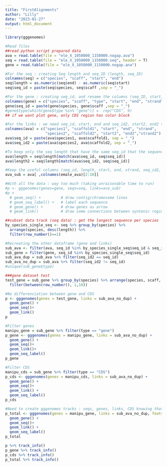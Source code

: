 ---
title: "FirstAlignments"
author: "Lilly"
date: "2023-01-27"
output: html_document
---
```{r}
library(gggenomes)
```

```{r}
#Read files 
##read python script prepared data
ava = read.table(file = "ele_X_1050000_1150000.nogap.ava")
seq = read.table(file = "ele_X_1050000_1150000.seq", header = T)
gene = read.table(file = "ele_X_1050000_1150000.nogap.ana")
```

```{r}
#For the seq : creating Seq length and seq_ID (length, seq_ID)
colnames(seq) = c("species", "scaff", "start", "end")
seq$length = as.numeric(seq$end) - as.numeric(seq$start) 
seq$seq_id = paste(seq$species, seq$scaff ,sep = "_")

#For the gene : creating seq_id, and rename the columns (seq_ID, start, end)
colnames(gene) = c("species", "scaff", "type", "start", "end", "strand","name")
gene$seq_id = paste(gene$species, gene$scaff ,sep = "_")
#gene$type[which(gene$type %in% "gene")] =  rep("CDS", 9) 
## if we want plot gene, only CDS region has color block

#For the links : we need seq_id, start, end and seq_id2, start2, end2 to link to sequences with each other
colnames(ava) = c("species1", "scaffold1", "start", "end", "strand", 
                  "species2", "scaffold2", "start2", "end2","strand2")
ava$seq_id = paste(ava$species1, ava$scaffold1, sep = "_")
ava$seq_id2 = paste(ava$species2, ava$scaffold2, sep = "_")

#To keep only the seq length that have the same seq_id that the sequences in the seq file 
ava$length = seq$length[match(ava$seq_id, seq$seq_id)]
ava$length2 = seq$length[match(ava$seq_id2, seq$seq_id)]

#Keep the useful columns (seq_id, length, start, end, strand, seq_id2, length2, start2, end2)
ava_sub = ava[ ,colnames(emale_ava)[2:10]] 
```

```{r}
#With all the data : way too much (taking unraisonable time to run)
#p <- gggenomes(genes=gene, seqs=seq, links=ava_sub)
#p + 
  # geom_seq() +         # draw contig/chromosome lines
  # geom_seq_label() +   # label each sequence 
  # geom_gene() +        # draw genes as arrow
  # geom_link()          # draw some connections between syntenic regions

```
```{r}
##subset data track (seq data) : get the longest sequence per species 
by_species_single_seq <- seq %>% group_by(species) %>% 
  arrange(species, desc(length)) %>% 
  filter(row_number()==1)
```
```{r}
#Recreating the other dataframe (gene and links)
sub_ava <- filter(ava, seq_id %in% by_species_single_seq$seq_id & seq_id2 %in% by_species_single_seq$seq_id)
sub_gene = filter(gene, seq_id %in% by_species_single_seq$seq_id)
sub_ava_dup = sub_ava %>% filter(seq_id2 == seq_id)
sub_ava_no_dup = sub_ava %>% filter(seq_id2 != seq_id)
#unique(sub_gene$type)
```
```{r}
###gene dataset test
test_gene = sub_gene %>% group_by(species) %>% arrange(species, scaff, start) %>%
  filter(between(row_number(), 1,10))

#No differenciation between gene and CDS 
p <- gggenomes(genes = test_gene, links = sub_ava_no_dup) + 
  geom_gene() + 
  geom_seq()+
  geom_link()
p
```

```{r}
#Filter genes 
manipu_gene = sub_gene %>% filter(type == "gene")
p_gene <- gggenomes(genes = manipu_gene, links = sub_ava_no_dup) + 
  geom_gene() +
  geom_seq()+
  geom_link()+
  geom_seq_label()
p_gene
```




```{r}
#Filter CDS 
manipu_cds = sub_gene %>% filter(type == "CDS")
p_cds <- gggenomes(genes = manipu_cds, links = sub_ava_no_dup) + 
  geom_gene() + 
  geom_seq()+
  geom_link() +
  geom_seq_label()
p_cds
```



```{r}
#Need to create gggenomes tracks : seqs, genes, links, CDS knowing that geom_gene do not recognize the diff between cds and gene in column "type"
p_total <- gggenomes(genes = manipu_gene, links = sub_ava_no_dup, feats = list(manipu_cds)) + 
  geom_gene() + 
  geom_seq()+
  geom_link() +
  geom_seq_label()
p_total

```


```{r}
p %>% track_info()
p_gene %>% track_info()
p_cds %>% track_info()
p_total %>% track_info()

```

